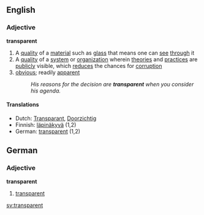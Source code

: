 ==English==
===Adjective===
'''transparent'''
#A [[quality]] of a [[material]] such as [[glass]] that means one can [[see]] [[through]] it
#A [[quality]] of a [[system]] or [[organization]] wherein [[theory|theories]] and [[practice]]s are [[public]]ly visible, which [[reduce]]s the chances for [[corruption]]
#[[obvious]]; readily [[apparent]]
#:''His reasons for the decision are '''transparent''' when you consider his agenda.''

====Translations====
*Dutch: [[Transparant]], [[Doorzichtig]]
*Finnish: [[läpinäkyvä]] (1,2)
*German: [[transparent#German|transparent]] (1,2)

==German==
===Adjective===
'''transparent'''
#[[Transparent#English|transparent]]

[[sv:transparent]]